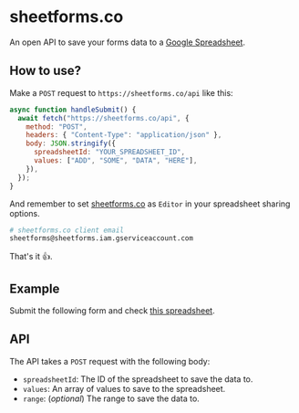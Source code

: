 # sheetforms.co

An open API to save your forms data to a [Google Spreadsheet](https://docs.google.com/spreadsheets).

## How to use?

Make a `POST` request to `https://sheetforms.co/api` like this:

```js
async function handleSubmit() {
  await fetch("https://sheetforms.co/api", {
    method: "POST",
    headers: { "Content-Type": "application/json" },
    body: JSON.stringify({
      spreadsheetId: "YOUR_SPREADSHEET_ID",
      values: ["ADD", "SOME", "DATA", "HERE"],
    }),
  });
}
```

And remember to set [sheetforms.co](https://sheetforms.co) as `Editor` in your spreadsheet sharing options.

```sh
# sheetforms.co client email
sheetforms@sheetforms.iam.gserviceaccount.com
```

That's it 👍.

## Example

Submit the following form and check [this spreadsheet](https://docs.google.com/spreadsheets/d/10-gjdQO_EVvd_QpANHdDBCkJTYQy8ykxTLGk9IJPESQ/edit?usp=sharing).

<Form />

## API

The API takes a `POST` request with the following body:

- `spreadsheetId`: The ID of the spreadsheet to save the data to.
- `values`: An array of values to save to the spreadsheet.
- `range`: (_optional_) The range to save the data to.

